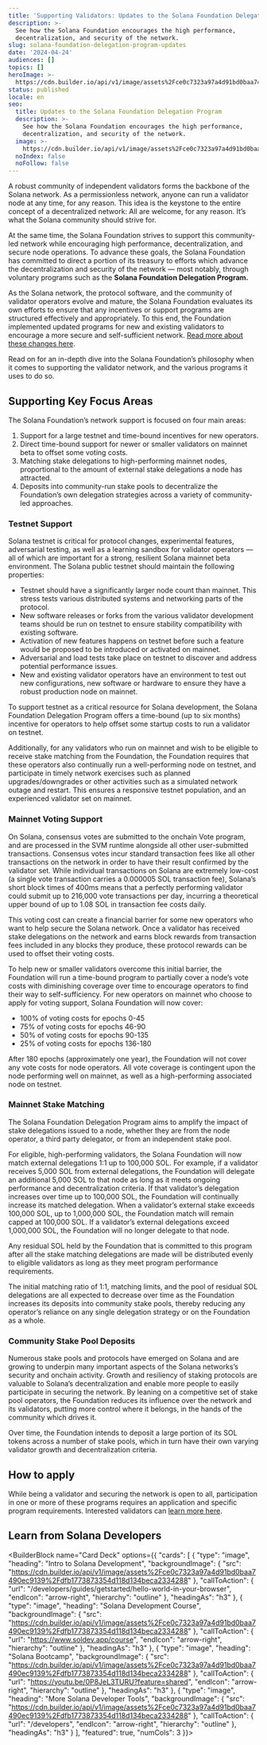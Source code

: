 ```yaml
---
title: 'Supporting Validators: Updates to the Solana Foundation Delegation Program'
description: >-
  See how the Solana Foundation encourages the high performance,
  decentralization, and security of the network.
slug: solana-foundation-delegation-program-updates
date: '2024-04-24'
audiences: []
topics: []
heroImage: >-
  https://cdn.builder.io/api/v1/image/assets%2Fce0c7323a97a4d91bd0baa7490ec9139%2F1874ed15459645e7b8f3afb21a38041f
status: published
locale: en
seo:
  title: Updates to the Solana Foundation Delegation Program
  description: >-
    See how the Solana Foundation encourages the high performance,
    decentralization, and security of the network.
  image: >-
    https://cdn.builder.io/api/v1/image/assets%2Fce0c7323a97a4d91bd0baa7490ec9139%2F1874ed15459645e7b8f3afb21a38041f
  noIndex: false
  noFollow: false
---
```


A robust community of independent validators forms the backbone of the Solana network. As a permissionless network, anyone can run a validator node at any time, for any reason. This idea is the keystone to the entire concept of a decentralized network: All are welcome, for any reason. It’s what the Solana community should strive for.

At the same time, the Solana Foundation strives to support this community-led network while encouraging high performance, decentralization, and secure node operations. To advance these goals, the Solana Foundation has committed to direct a portion of its treasury to efforts which advance the decentralization and security of the network — most notably, through voluntary programs such as the **Solana Foundation Delegation Program.** 

As the Solana network, the protocol software, and the community of validator operators evolve and mature, the Solana Foundation evaluates its own efforts to ensure that any incentives or support programs are structured effectively and appropriately. To this end, the Foundation implemented updated programs for new and existing validators to encourage a more secure and self-sufficient network. [Read more about these changes here](https://solana.com/news/solana-foundation-announces-end-of-tour-de-sun-22).

Read on for an in-depth dive into the Solana Foundation’s philosophy when it comes to supporting the validator network, and the various programs it uses to do so.

## Supporting Key Focus Areas

The Solana Foundation’s network support is focused on four main areas:

1.  Support for a large testnet and time-bound incentives for new operators.
2.  Direct time-bound support for newer or smaller validators on mainnet beta to offset some voting costs.
3.  Matching stake delegations to high-performing mainnet nodes, proportional to the amount of external stake delegations a node has attracted.
4.  Deposits into community-run stake pools to decentralize the Foundation’s own delegation strategies across a variety of community-led approaches.

### Testnet Support

Solana testnet is critical for protocol changes, experimental features, adversarial testing, as well as a learning sandbox for validator operators — all of which are important for a strong, resilient Solana mainnet beta environment. The Solana public testnet should maintain the following properties:

-   Testnet should have a significantly larger node count than mainnet. This stress tests various distributed systems and networking parts of the protocol.
-   New software releases or forks from the various validator development teams should be run on testnet to ensure stability compatibility with existing software.
-   Activation of new features happens on testnet before such a feature would be proposed to be introduced or activated on mainnet.
-   Adversarial and load tests take place on testnet to discover and address potential performance issues.
-   New and existing validator operators have an environment to test out new configurations, new software or hardware to ensure they have a robust production node on mainnet.

To support testnet as a critical resource for Solana development, the Solana Foundation Delegation Program offers a time-bound (up to six months) incentive for operators to help offset some startup costs to run a validator on testnet. 

Additionally, for any validators who run on mainnet and wish to be eligible to receive stake matching from the Foundation, the Foundation requires that these operators also continually run a well-performing node on testnet, and participate in timely network exercises such as planned upgrades/downgrades or other activities such as a simulated network outage and restart. This ensures a responsive testnet population, and an experienced validator set on mainnet.

### Mainnet Voting Support

On Solana, consensus votes are submitted to the onchain Vote program, and are processed in the SVM runtime alongside all other user-submitted transactions. Consensus votes incur standard transaction fees like all other transactions on the network in order to have their result confirmed by the validator set. While individual transactions on Solana are extremely low-cost (a single vote transaction carries a 0.000005 SOL transaction fee), Solana’s short block times of 400ms means that a perfectly performing validator could submit up to 216,000 vote transactions per day, incurring a theoretical upper bound of up to 1.08 SOL in transaction fee costs daily. 

This voting cost can create a financial barrier for some new operators who want to help secure the Solana network. Once a validator has received stake delegations on the network and earns block rewards from transaction fees included in any blocks they produce, these protocol rewards can be used to offset their voting costs.

To help new or smaller validators overcome this initial barrier, the Foundation will run a time-bound program to partially cover a node’s vote costs with diminishing coverage over time to encourage operators to find their way to self-sufficiency. For new operators on mainnet who choose to apply for voting support, Solana Foundation will now cover:

-   100% of voting costs for epochs 0-45
-   75% of voting costs for epochs 46-90
-   50% of voting costs for epochs 90-135
-   25% of voting costs for epochs 136-180

After 180 epochs (approximately one year), the Foundation will not cover any vote costs for node operators. All vote coverage is contingent upon the node performing well on mainnet, as well as a high-performing associated node on testnet.

### Mainnet Stake Matching

The Solana Foundation Delegation Program aims to amplify the impact of stake delegations issued to a node, whether they are from the node operator, a third party delegator, or from an independent stake pool.

For eligible, high-performing validators, the Solana Foundation will now match external delegations 1:1 up to 100,000 SOL. For example, if a validator receives 5,000 SOL from external delegations, the Foundation will delegate an additional 5,000 SOL to that node as long as it meets ongoing performance and decentralization criteria. If that validator’s delegation increases over time up to 100,000 SOL, the Foundation will continually increase its matched delegation. When a validator’s external stake exceeds 100,000 SOL, up to 1,000,000 SOL, the Foundation match will remain capped at 100,000 SOL. If a validator’s external delegations exceed 1,000,000 SOL, the Foundation will no longer delegate to that node.

Any residual SOL held by the Foundation that is committed to this program after all the stake matching delegations are made will be distributed evenly to eligible validators as long as they meet program performance requirements.

The initial matching ratio of 1:1, matching limits, and the pool of residual SOL delegations are all expected to decrease over time as the Foundation increases its deposits into community stake pools, thereby reducing any operator’s reliance on any single delegation strategy or on the Foundation as a whole.

### Community Stake Pool Deposits

Numerous stake pools and protocols have emerged on Solana and are growing to underpin many important aspects of the Solana networks’s security and onchain activity. Growth and resiliency of staking protocols are valuable to Solana’s decentralization and enable more people to easily participate in securing the network. By leaning on a competitive set of stake pool operators, the Foundation reduces its influence over the network and its validators, putting more control where it belongs, in the hands of the community which drives it.

Over time, the Foundation intends to deposit a large portion of its SOL tokens across a number of stake pools, which in turn have their own varying validator growth and decentralization criteria.

## How to apply

While being a validator and securing the network is open to all, participation in one or more of these programs requires an application and specific program requirements. Interested validators can [learn more here](https://solana.org/delegation-program).


## Learn from Solana Developers


<BuilderBlock name="Card Deck" options={{
  "cards": [
    {
      "type": "image",
      "heading": "Intro to Solana Development",
      "backgroundImage": {
        "src": "https://cdn.builder.io/api/v1/image/assets%2Fce0c7323a97a4d91bd0baa7490ec9139%2Fdfb1773873354d118d134beca2334288"
      },
      "callToAction": {
        "url": "/developers/guides/getstarted/hello-world-in-your-browser",
        "endIcon": "arrow-right",
        "hierarchy": "outline"
      },
      "headingAs": "h3"
    },
    {
      "type": "image",
      "heading": "Solana Development Course",
      "backgroundImage": {
        "src": "https://cdn.builder.io/api/v1/image/assets%2Fce0c7323a97a4d91bd0baa7490ec9139%2Fdfb1773873354d118d134beca2334288"
      },
      "callToAction": {
        "url": "https://www.soldev.app/course",
        "endIcon": "arrow-right",
        "hierarchy": "outline"
      },
      "headingAs": "h3"
    },
    {
      "type": "image",
      "heading": "Solana Bootcamp",
      "backgroundImage": {
        "src": "https://cdn.builder.io/api/v1/image/assets%2Fce0c7323a97a4d91bd0baa7490ec9139%2Fdfb1773873354d118d134beca2334288"
      },
      "callToAction": {
        "url": "https://youtu.be/0P8JeL3TURU?feature=shared",
        "endIcon": "arrow-right",
        "hierarchy": "outline"
      },
      "headingAs": "h3"
    },
    {
      "type": "image",
      "heading": "More Solana Developer Tools",
      "backgroundImage": {
        "src": "https://cdn.builder.io/api/v1/image/assets%2Fce0c7323a97a4d91bd0baa7490ec9139%2Fdfb1773873354d118d134beca2334288"
      },
      "callToAction": {
        "url": "/developers",
        "endIcon": "arrow-right",
        "hierarchy": "outline"
      },
      "headingAs": "h3"
    }
  ],
  "featured": true,
  "numCols": 3
}}>

</BuilderBlock>
